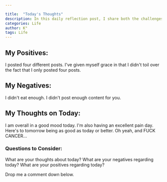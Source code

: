 ```yaml
---

title:  "Today's Thoughts"
description: In this daily reflection post, I share both the challenges and bright moments of my day. Despite dealing with chronic pain, late starts, and worried moments, I found joy in unexpected places - like some meaningful progress with my work. I'm learning to acknowledge both the ups and downs, celebrating small victories like posting content even when I don't feel like doing it. This kind of honest daily check-in helps me stay grounded and might become a regular feature of my blog.
categories: Life
author: K°
tags: Life
---
```

## My Positives:
I posted four different posts.
I've given myself grace in that I didn't toil over the fact that I only posted four posts.

## My Negatives:
I didn't eat enough.
I didn't post enough content for you.

## My Thoughts on Today:
I am overall in a good mood today. I'm also having an excellent pain day. Here's to tomorrow being as good as today or better. Oh yeah, and FUCK CANCER...

### Questions to Consider:
What are your thoughts about today?
What are your negatives regarding today?
What are your positives regarding today?

Drop me a comment down below.

